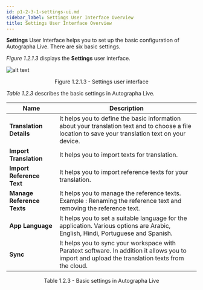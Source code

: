 ```yaml
---
id: p1-2-3-1-settings-ui.md
sidebar_label: Settings User Interface Overview
title: Settings User Interface Overview
---
```


**Settings** User Interface helps you to set up the basic configuration of Autographa Live. There are six basic settings.

_Figure 1.2.1.3_ displays the **Settings** user interface.

![alt text](../../../../../../static/AutographaLiveImages/Getting_Started/settings-ui-fig-1.2.1.3.jpg 'Settings user interface')

<div align='center' style={{ fontStyle: 'Italic' }}
>Figure 1.2.1.3 - Settings user interface</div>

_Table 1.2.3_ describes the basic settings in Autographa Live.

| Name                       | Description                                                                                                                                          |
| -------------------------- | ---------------------------------------------------------------------------------------------------------------------------------------------------- |
| **Translation Details**    | It helps you to define the basic information about your translation text and to choose a file location to save your translation text on your device. |
| **Import Translation**     | It helps you to import texts for translation.                                                                                                        |
| **Import Reference Text**  | It helps you to import reference texts for your translation.                                                                                         |
| **Manage Reference Texts** | It helps you to manage the reference texts. <br/> Example : Renaming the reference text and removing the reference text.                             |
| **App Language**           | It helps you to set a suitable language for the application. Various options are Arabic, English, Hindi, Portuguese and Spanish.                     |
| **Sync**                   | It helps you to sync your workspace with Paratext software. In addition it allows you to import and upload the translation texts from the cloud.                 |

<div align='center' style={{ fontStyle: 'Italic' }}
>Table 1.2.3 - Basic settings in Autographa Live</div>
